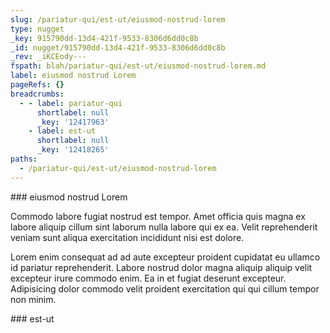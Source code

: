 ```yaml
---
slug: /pariatur-qui/est-ut/eiusmod-nostrud-lorem
type: nugget
_key: 915790dd-13d4-421f-9533-8306d6dd0c8b
_id: nugget/915790dd-13d4-421f-9533-8306d6dd0c8b
_rev: _iKCEody---
fspath: blah/pariatur-qui/est-ut/eiusmod-nostrud-lorem.md
label: eiusmod nostrud Lorem
pageRefs: {}
breadcrumbs:
  - - label: pariatur-qui
      shortlabel: null
      _key: '12417963'
    - label: est-ut
      shortlabel: null
      _key: '12418265'
paths:
  - /pariatur-qui/est-ut/eiusmod-nostrud-lorem
---
```


<NuggetArea>
<Nugget slug="/pariatur-qui/est-ut/eiusmod-nostrud-lorem" type="nugget" _key="915790dd-13d4-421f-9533-8306d6dd0c8b" _id="nugget/915790dd-13d4-421f-9533-8306d6dd0c8b" _rev="_iKCEody---" fspath="blah/pariatur-qui/est-ut/eiusmod-nostrud-lorem.md" label="eiusmod nostrud Lorem" paths="/pariatur-qui/est-ut/eiusmod-nostrud-lorem">
<NuggetBody>
### eiusmod nostrud Lorem

Commodo labore fugiat nostrud est tempor. Amet officia quis magna ex labore aliquip cillum sint laborum nulla labore qui ex ea. Velit reprehenderit veniam sunt aliqua exercitation incididunt nisi est dolore.

Lorem enim consequat ad ad aute excepteur proident cupidatat eu ullamco id pariatur reprehenderit. Labore nostrud dolor magna aliquip aliquip velit excepteur irure commodo enim. Ea in et fugiat deserunt excepteur. Adipisicing dolor commodo velit proident exercitation qui qui cillum tempor non minim.

</NuggetBody>
<Breadcrumbs>
<Crumbs>
<Crumb _key="12417963" label="pariatur-qui" /><Crumb _key="12418265" label="est-ut" />
</Crumbs>
</Breadcrumbs>
</Nugget>

<NuggetsInbound>
</NuggetsInbound>
<NuggetsOutbound>
</NuggetsOutbound>
</NuggetArea>
<PassagesInbound>
<Passage direction="inbound" type="passage" _key="12418265" _id="passage/12418265" _rev="_iKCEodW--_" label="est-ut" passage="est-ut" fspath="blah/pariatur-qui/est-ut" paths="/pariatur-qui/est-ut" slug="/pariatur-qui/est-ut">
<NuggetBody>
### est-ut

</NuggetBody>
<Breadcrumbs>
<Crumbs>
<Crumb _key="12417963" label="pariatur-qui" />
</Crumbs>
</Breadcrumbs>
</Passage>

</PassagesInbound>
<PassagesOutbound>
</PassagesOutbound>